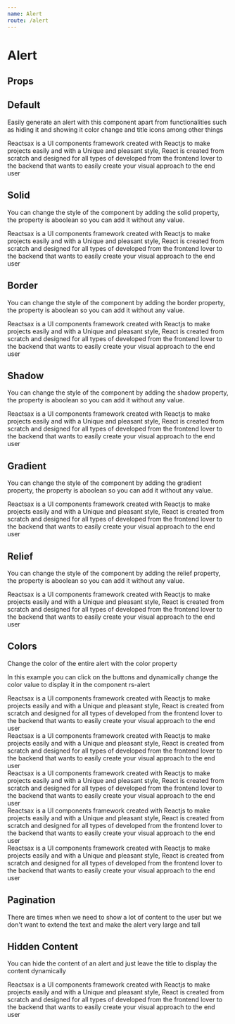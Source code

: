 ```yaml
---
name: Alert
route: /alert
---
```




# Alert

## Props

<Props of={Alert} />

## Default

Easily generate an alert with this component apart from functionalities such as hiding it and showing it color change and title icons among other things

<Playground>
  <section class="d-section">
    <Alert Title="Reactsax Framework">
      Reactsax is a UI components framework created with Reactjs to make projects easily and with a
      Unique and pleasant style, React is created from scratch and designed for all types of
      developed from the frontend lover to the backend that wants to easily create your visual
      approach to the end user
    </Alert>
  </section>
</Playground>

## Solid

You can change the style of the component by adding the solid property, the property is aboolean so you can add it without any value.

<Playground>
  <section class="d-section">
    <Alert Title="Reactsax Framework" type="solid">
      Reactsax is a UI components framework created with Reactjs to make projects easily and with a
      Unique and pleasant style, React is created from scratch and designed for all types of
      developed from the frontend lover to the backend that wants to easily create your visual
      approach to the end user
    </Alert>
  </section>
</Playground>

## Border

You can change the style of the component by adding the border property, the property is aboolean so you can add it without any value.

<Playground>
  <section class="d-section">
    <Alert Title="Reactsax Framework" type="border">
      Reactsax is a UI components framework created with Reactjs to make projects easily and with a
      Unique and pleasant style, React is created from scratch and designed for all types of
      developed from the frontend lover to the backend that wants to easily create your visual
      approach to the end user
    </Alert>
  </section>
</Playground>

## Shadow

You can change the style of the component by adding the shadow property, the property is aboolean so you can add it without any value.

<Playground>
  <section class="d-section">
    <Alert Title="Reactsax Framework" type="shadow">
      Reactsax is a UI components framework created with Reactjs to make projects easily and with a
      Unique and pleasant style, React is created from scratch and designed for all types of
      developed from the frontend lover to the backend that wants to easily create your visual
      approach to the end user
    </Alert>
  </section>
</Playground>

## Gradient

You can change the style of the component by adding the gradient property, the property is aboolean so you can add it without any value.

<Playground>
  <section class="d-section">
    <Alert Title="Reactsax Framework" type="gradient">
      Reactsax is a UI components framework created with Reactjs to make projects easily and with a
      Unique and pleasant style, React is created from scratch and designed for all types of
      developed from the frontend lover to the backend that wants to easily create your visual
      approach to the end user
    </Alert>
  </section>
</Playground>

## Relief

You can change the style of the component by adding the relief property, the property is aboolean so you can add it without any value.

<Playground>
  <section class="d-section">
    <Alert Title="Reactsax Framework" type="relief">
      Reactsax is a UI components framework created with Reactjs to make projects easily and with a
      Unique and pleasant style, React is created from scratch and designed for all types of
      developed from the frontend lover to the backend that wants to easily create your visual
      approach to the end user
    </Alert>
  </section>
</Playground>

## Colors

Change the color of the entire alert with the color property

In this example you can click on the buttons and dynamically change the color value to display it in the component rs-alert

<Playground>
  <section class="d-section margin-bottom">
    <Alert Title="Reactsax Framework" color="primary">
      Reactsax is a UI components framework created with Reactjs to make projects easily and with a
      Unique and pleasant style, React is created from scratch and designed for all types of
      developed from the frontend lover to the backend that wants to easily create your visual
      approach to the end user
    </Alert>
  </section>
  <section class="d-section margin-bottom">
    <Alert Title="Reactsax Framework" color="success">
      Reactsax is a UI components framework created with Reactjs to make projects easily and with a
      Unique and pleasant style, React is created from scratch and designed for all types of
      developed from the frontend lover to the backend that wants to easily create your visual
      approach to the end user
    </Alert>
  </section>
  <section class="d-section margin-bottom">
    <Alert Title="Reactsax Framework" color="danger">
      Reactsax is a UI components framework created with Reactjs to make projects easily and with a
      Unique and pleasant style, React is created from scratch and designed for all types of
      developed from the frontend lover to the backend that wants to easily create your visual
      approach to the end user
    </Alert>
  </section>
  <section class="d-section margin-bottom">
    <Alert Title="Reactsax Framework" color="warn">
      Reactsax is a UI components framework created with Reactjs to make projects easily and with a
      Unique and pleasant style, React is created from scratch and designed for all types of
      developed from the frontend lover to the backend that wants to easily create your visual
      approach to the end user
    </Alert>
  </section>
  <section class="d-section margin-bottom">
    <Alert Title="Reactsax Framework" color="#7d33ff">
      Reactsax is a UI components framework created with Reactjs to make projects easily and with a
      Unique and pleasant style, React is created from scratch and designed for all types of
      developed from the frontend lover to the backend that wants to easily create your visual
      approach to the end user
    </Alert>
  </section>
</Playground>

## Pagination

There are times when we need to show a lot of content to the user but we don't want to extend the text and make the alert very large and tall

<Playground>
  <section class="d-section">
    <Alert
      Title="Reactsax Framework"
      Pages={[
        'Pagina 3 - esta es la ultima pagina de el ejemplo',
        'Pagina 2 - En esta otra pagina puedes poner también lo que necesites y es dinámico osea que puedes agregar cuantas paginas necesites',
      ]}
    />
  </section>
</Playground>

## Hidden Content

You can hide the content of an alert and just leave the title to display the content dynamically

<Playground>
  <section class="d-section">
    <Alert Title="Reactsax Framework" hiddenContent>
      Reactsax is a UI components framework created with Reactjs to make projects easily and with a
      Unique and pleasant style, React is created from scratch and designed for all types of
      developed from the frontend lover to the backend that wants to easily create your visual
      approach to the end user
    </Alert>
  </section>
</Playground>
